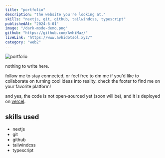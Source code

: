 ```yaml
---
title: "portfolio"
description: "the website you're looking at."
skills: "nextjs, git, github, tailwindcss, typescript"
publishedAt: "2024-6-01"
image: "/dark-mode-demo.png"
github: "https://github.com/AvhiMaz/"
liveLink: "https://www.avhidotsol.xyz/"
category: "web2"
---
```


<Image src="/dark-mode-demo.png" alt="portfolio" width={1920} height={1080} />

nothing to write here.

follow me to stay connected, or feel free to dm me if you'd like to collaborate on turning cool ideas into reality. check the footer to find me on your favorite platform!

and yes, the code is not open-sourced yet (soon will be), and it is deployed on [vercel](https://vercel.com/).

## skills used

- nextjs
- git
- github
- tailwindcss
- typescript
